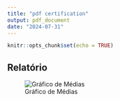 ```yaml
---
title: "pdf certification"
output: pdf_document
date: "2024-07-31"
---
```


```r
knitr::opts_chunk$set(echo = TRUE)
```

## Relatório
![Gráfico de Médias](grafico_medias.png)
